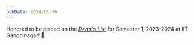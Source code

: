 ```yaml
---
pubDate: 2024-01-26
---
```


Honored to be placed on the _[Dean's List](https://iitgn.ac.in/students/deanslist/2023-24-S1)_ for Semester 1, 2023-2024 at IIT Gandhinagar! 🎉
